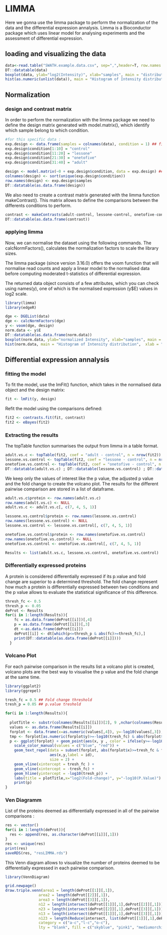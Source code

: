 # LIMMA


Here we gonna use the limma package to perform the normalization of the data and the differential expression annalysis.
Limma is a Bioconductor package which uses linear model for analysing experiments and the assessment of differential expression.

## loading and visualizing the data 
```{r}
data<-read.table("SWATH.example.data.csv", sep=",",header=T, row.names = 1)
DT::datatable(data)
boxplot(data, ylab="log2(Intensity)", xlab="samples", main = "distribution of Intensity") 
hist(as.numeric(unlist(data)), main = "Histogram of Intensity distribution",  xlab = "Intensity")
```

## Normalization
### design and contrast matrix

In order to perform the normalization with the limma package we need to define the design matrix generated with model.matrix(), which identify which sample belong to which condition.    


```{r}
#for this specific data :
exp.design <- data.frame(samples = colnames(data), condition = 1) ## first we define a matrix containing the experiment design information by associating a sample name with the condition name
exp.design$condition[1:10] = "control"
exp.design$condition[11:20] = "lessone"
exp.design$condition[21:30] = "onetofive"
exp.design$condition[31:40] = "adult"

design <- model.matrix(~0 + exp.design$condition, data = exp.design) ## model.matrix() use the experiment design to generate a matrix.
colnames(design) <- sort(unique(exp.design$condition))
row.names(design) <- exp.design$samples
DT::datatable(as.data.frame(design))
```


We also need to create a contrast matrix generated with the limma function makeContrast(). This matrix allows to define the comparisons between the differents conditions to perform.

```{r}
contrast <- makeContrasts(adult-control, lessone-control, onetofive-control, levels=design)
DT::datatable(as.data.frame(contrast))
```


### applying limma

Now, we can normalise the dataset using the following commands. The calcNormFactors(), calculates the normalization factors to scale the library sizes.

The limma package (since version 3.16.0) offers the voom function that will normalise read counts and apply a linear model to the normalised data before computing moderated t-statistics of differential expression.

The returned data object consists of a few attributes, which you can check using names(y), one of which is the normalised expression (y$E) values in log2 scale.

```{r}
library(limma)
library(edgeR)

dge <- DGEList(data)
dge <- calcNormFactors(dge)
y <- voom(dge, design)
norm.data <- y$E
DT::datatable(as.data.frame(norm.data))
boxplot(norm.data, ylab="normalized Intensity", xlab="samples", main = "distribution of the normalized Intensity")
hist(norm.data, main = "Histogram of Intensity distribution",  xlab = "Intensity")
```


## Differential expression annalysis
### fitting the model

To fit the model, use the lmFit() function, which takes in the normalised data object and the design matrix:

```{r}
fit <- lmFit(y, design)
```

Refit the model using the comparisons defined:
```{r}
fit2 <- contrasts.fit(fit, contrast)
fit2 <- eBayes(fit2)
```


### Extracting the results 

The topTable function summarises the output from limma in a table format.
```{r}
adult.vs.c <- topTable(fit2, coef = "adult - control", n = nrow(fit2))
lessone.vs.control <- topTable(fit2, coef = "lessone - control", n = nrow(fit2))
onetofive.vs.control <- topTable(fit2, coef = "onetofive - control", n = nrow(fit2))
DT::datatable(adult.vs.c) ; DT::datatable(lessone.vs.control) ; DT::datatable(onetofive.vs.control)
```


We keep only the values of interest like the p value, the adjusted p value and the fold change to create the volcano plot. The results for the different pairwise comparison are stored in a list of dataframe. 
```{r}
adult.vs.c$protein <- row.names(adult.vs.c)
row.names(adult.vs.c) <- NULL
adult.vs.c <- adult.vs.c[, c(7, 4, 5, 1)]

lessone.vs.control$protein <- row.names(lessone.vs.control)
row.names(lessone.vs.control) <- NULL
lessone.vs.control <- lessone.vs.control[, c(7, 4, 5, 1)]

onetofive.vs.control$protein <- row.names(onetofive.vs.control)
row.names(onetofive.vs.control) <- NULL
onetofive.vs.control <- onetofive.vs.control[, c(7, 4, 5, 1)]

Results <- list(adult.vs.c, lessone.vs.control, onetofive.vs.control)
```




### Differentially expressed proteins

A protein is considered differentially expressed if its p.value and fold change are superior to a determined threshold. The fold change represent how much a protein is differentially expressed between two conditions and the p value allows to evaluate the statistical significance of this difference.

```{r}

thresh_fc <- 0.5
thresh_p <- 0.05
deProt <- Results
for(i in 1:length(Results)){
    fc = as.data.frame(deProt[[i]])[,4]
    p = as.data.frame(deProt[[i]])[,3]
    dt <-as.data.frame(deProt[[i]])
    deProt[[i]] <- dt[which(p<=thresh_p & abs(fc)>=thresh_fc),]
    print(DT::datatable(as.data.frame(deProt[[i]])))
  }
```




### Volcano Plot

For each pairwise comparison in the results list a volcano plot is created, volcano plots are the best way to visualise the p value and the fold change at the same time. 

```{r}

library(ggplot2)
library(ggrepel)

tresh_fc = 0.5 ## Fold change threshold
tresh_p = 0.05 ## p.value treshold

for(i in 1:length(Results)){
  
  plotTitle <- substr(colnames(Results[[i]])[2], 9 ,nchar(colnames(Results[[i]])[2]))
  values <- as.data.frame(Results[[i]])
  forplot <- data.frame(x=as.numeric(values[,4]), y=-log10(values[,3]), id=as.character(values[,1]))
  tmp <- forplot[as.numeric(forplot$y)>=-log10(tresh_fc) & abs(forplot$x)>tresh_fc,]
  p <- ggplot(forplot) + geom_point(aes(x, y , color = ifelse(y>=-log10(tresh_p) & abs(x)>=tresh_fc, "not signi", "FC")),show.legend = F) +
    scale_color_manual(values = c("blue", "red")) +
    geom_text_repel(data = subset(forplot, abs(forplot$x)>=tresh_fc & forplot$y>=-log10(tresh_p)),
                    aes(x,y,label = id),
                    size = 2) +
    geom_vline(xintercept = tresh_fc ) +
    geom_vline(xintercept = -tresh_fc) + 
    geom_hline(yintercept = -log10(tresh_p)) + 
    labs(title = plotTitle,x="log2(Fold-change)", y="-log10(P.Value)") + theme_bw() 
    print(p)
}
```

### Ven Diagramm

List of the proteins deemed as differentially expressed in all of the pairwise comparisons :

```{r}
res <- vector()
for(i in 1:length(deProt)){
  res <- append(res, as.character(deProt[[i]][,1]))
}
res <- unique(res)
print(res)
saveRDS(res, "resLIMMA.rds")
```


This Venn diagram allows to visualize the number of proteins deemed to be differentially expressed in each pairwise comparison.


```{r}
library(VennDiagram)

grid.newpage()
draw.triple.venn(area1 = length(deProt[[1]][,1]),
               area2 = length(deProt[[2]][,1]),
               area3 = length(deProt[[3]][,1]),
               n12 = length(intersect(deProt[[1]][,1],deProt[[2]][,1])),
               n23 = length(intersect(deProt[[2]][,1],deProt[[3]][,1])),
               n13 = length(intersect(deProt[[1]][,1],deProt[[3]][,1])),
               n123 = length(Reduce(intersect, list(deProt[[1]][,1],deProt[[2]][,1],deProt[[3]][,1]))),
               category = c("a-c","l-c","o-c"),
               lty = "blank", fill = c("skyblue", "pink1", "mediumorchid"))
```



